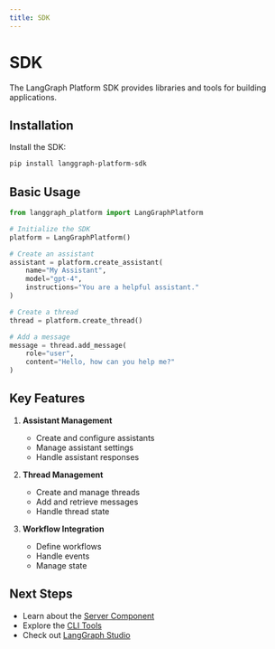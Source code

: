```yaml
---
title: SDK
---
```


# SDK

The LangGraph Platform SDK provides libraries and tools for building applications.

## Installation

Install the SDK:

```bash
pip install langgraph-platform-sdk
```

## Basic Usage

```python
from langgraph_platform import LangGraphPlatform

# Initialize the SDK
platform = LangGraphPlatform()

# Create an assistant
assistant = platform.create_assistant(
    name="My Assistant",
    model="gpt-4",
    instructions="You are a helpful assistant."
)

# Create a thread
thread = platform.create_thread()

# Add a message
message = thread.add_message(
    role="user",
    content="Hello, how can you help me?"
)
```

## Key Features

1. **Assistant Management**
   - Create and configure assistants
   - Manage assistant settings
   - Handle assistant responses

2. **Thread Management**
   - Create and manage threads
   - Add and retrieve messages
   - Handle thread state

3. **Workflow Integration**
   - Define workflows
   - Handle events
   - Manage state

## Next Steps

- Learn about the [Server Component](/langgraph-platform/components/server)
- Explore the [CLI Tools](/langgraph-platform/components/cli)
- Check out [LangGraph Studio](/langgraph-platform/components/studio) 